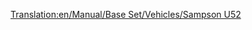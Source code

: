 [[Translation:en/Manual/Base Set/Vehicles/Sampson U52]]

{{ru/Авиация|Название=Sampson U52
|Изображение=[[File:en/JunkersJU52.png|Sampson U52]]
|Цена=28,710 (57.420)
|Скорость=473 км/ч (296 миль/ч)
|Обслуж=2,390 (4.780)
|Разработан=1928
|Срок=20
|Вместимость=25 пассажиров & 4 почтовых мешков
|
|Описание=Sampson U52 первый доступный  самолёт.
|Прототип=[https://www.wikipedia.org/wiki/Junkers Ju 52 Junkers  Ju 52]
}}